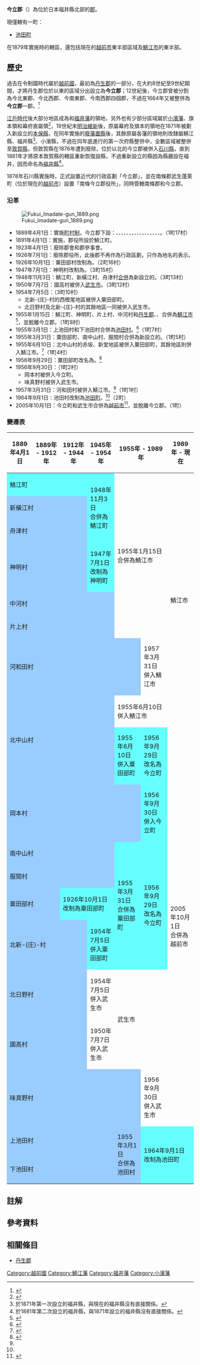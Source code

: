{{日本郡
| 郡         = 今立郡
| 日文原名   = 今立郡
| 平假名     = いまだてぐん
| 羅馬字拼音 = Imadate-gun
| 都道府縣   = 福井縣
| 支廳       =
| 町         = 1
| 村         =
| 地圖       = [[File:Map_Ikeda,_Fukui_en.png|250px]]
}}

'''今立郡'''（{{jpn|j=今立郡|hg=いまだてぐん|rm=Imadate gun|f=y}}）為位於日本福井縣北部的[[郡_(日本)|郡]]。

現僅轄有一町：
* [[池田町_(福井縣)|池田町]]

在1879年實施{{Tsl|ja|郡区町村編制法|郡區町村編制法}}時的轄區，還包括現在的[[越前市|越前市]]東半部區域及[[鯖江市|鯖江市]]的東半部。

== 歷史 ==

過去在令制國時代屬於[[越前國|越前國]]，最初為[[丹生郡|丹生郡]]的一部分，在大約8世紀至9世紀期間，才將丹生郡位於{{Tsl|ja|日野川 (福井県)|日野川 (福井縣)|日野川}}以東的區域分出設立為'''今立郡'''；12世紀後，今立郡曾被分割為今北東郡、今北西郡、今南東郡、今南西郡四個郡，不過在1664年又被整併為'''今立郡'''一郡。<ref>{{Cite book| url=https://www.library-archives.pref.fukui.lg.jp/ftsearch/cache/;jsessionid=CDEA0B58C3346DFA0862E22183072239?docId=fbd6198a0e174e4993434ad9b1d818a1&hq=本郷| title=『福井県史』通史編1　原始・古代| chapter=第六章　若越中世社会の形成　第三節　若越の荘園公領と地域社会　一　若越の中世的郡郷制　越前国の中世的郡郷制| language=ja| accessdate=2020-04-23}}</ref>

[[江戶時代|江戶時代]]後大部分地區成為{{Tsl|ja|鯖江藩}}和[[福井藩|福井藩]]的領地，另外也有少部分區域屬於[[小濱藩|小濱藩]]、旗本領和幕府直屬領<ref>{{Cite web| url=http://www.rekihaku.ac.jp/up-cgi/login.pl?p=param/kyud/db_param| title=舊高舊領取調帳資料庫檢索| publisher=[[國立歷史民俗博物館|國立歷史民俗博物館]]| language=ja| accessdate=2020-12-16| archive-date=2020-08-25| archive-url=https://web.archive.org/web/20200825042351/http://www.rekihaku.ac.jp/up-cgi/login.pl?p=param%2Fkyud%2Fdb_param| dead-url=no}}</ref>，19世紀末[[明治維新|明治維新]]後，原屬幕府及旗本的領地在1871年被劃入新設立的[[本保縣|本保縣]]，在同年實施的[[廢藩置縣|廢藩置縣]]後，其餘原屬各藩的領地則改隸屬鯖江縣、福井縣<ref group="註">於1871年第一次設立的福井縣，與現在的福井縣沒有直接關係。</ref>、小濱縣，不過在同年底進行的第一次府縣整併中，全數區域被整併至[[敦賀縣|敦賀縣]]，但敦賀縣在1876年遭到廢除，位於{{Tsl|ja|木ノ芽峠|木芽峠}}以北的今立郡被併入[[石川縣|石川縣]]，直到1881年才將原本敦賀縣的轄區重新恢復設縣，不過重新設立的縣因為縣廳設在福井，因而命名為[[福井縣|福井縣]]<ref group="註">於1881年第二次設立的福井縣，與1871年設立的福井縣沒有直接關係。</ref>。

1878年石川縣實施{{Tsl|ja|郡区町村編制法|郡區町村編製法}}時，正式設置近代的行政區劃「今立郡」，並在南條郡武生蓬萊町（位於現在的[[越前市|越前市]]）設置「南條今立郡役所」，同時管轄南條郡和今立郡。

=== 沿革 ===

[[File:Fukui_Imadate-gun_1889.png|right]]

* 1889年4月1日：實施[[町村制|町村制]]，今立郡下設：{{Tsl|ja|鯖江町}}、{{Tsl|ja|味真野村}}、{{Tsl|ja|北新庄村|北新庄村|北新-{庄}-村}}、{{Tsl|ja|国高村|國高村}}、{{Tsl|ja|新横江村|新橫江村}}、{{Tsl|ja|北日野村}}、{{Tsl|ja|舟津村}}、{{Tsl|ja|神明町|神明町|神明村}}、{{Tsl|ja|中河村}}、{{Tsl|ja|片上村}}、{{Tsl|ja|北中山村}}、{{Tsl|ja|南中山村}}、{{Tsl|ja|今立町|今立町|粟田部村}}、{{Tsl|ja|岡本村 (福井県)|岡本村 (福井縣)|岡本村}}、{{Tsl|ja|上池田村}}、{{Tsl|ja|下池田村}}、{{Tsl|ja|服間村}}、{{Tsl|ja|河和田村 (福井県)|河和田村 (福井縣)|河和田村}}。（1町17村）
* 1891年4月1日：實施{{tsl|ja|郡制}}，郡役所設於鯖江町。
* 1923年4月1日：廢除郡會和郡參事會。
* 1926年7月1日：廢除郡役所，此後郡不再作為行政區劃，只作為地名的表示。
* 1926年10月1日：粟田部村改制為{{Tsl|ja|今立町|今立町|粟田部町}}。（2町16村）
* 1947年7月1日：神明村改制為{{Tsl|ja|神明町}}。（3町15村）
* 1948年11月3日：鯖江町、新橫江村、舟津村[[市町村合併|合併]]為新設立的{{Tsl|ja|鯖江町}}。（3町13村）
* 1950年7月7日：國高村被併入[[武生市|武生市]]。（3町12村）
* 1954年7月5日：（3町10村）
** 北新-{庄}-村的西樫尾地區被併入粟田部町。
** 北日野村及北新-{庄}-村的其餘地區一同被併入武生市。
* 1955年1月15日：鯖江町、神明町、片上村、中河村和[[丹生郡|丹生郡]]{{Tsl|ja|立待村}}、{{Tsl|ja|吉川村 (福井県)|吉川村 (福井縣)|吉川村}}、{{Tsl|ja|豊村 (福井県)|豐村 (福井縣)|豐村}}合併為[[鯖江市|鯖江市]]<ref>{{Cite web| url=https://www.city.sabae.fukui.jp/nenpyo/Sabaeshi-Nenpyo.html| title=鯖江市年表| date=2017-03-24| publisher=鯖江市政府| language=ja| accessdate=2020-05-01| archive-date=2020-12-11| archive-url=https://web.archive.org/web/20201211024911/https://www.city.sabae.fukui.jp/nenpyo/Sabaeshi-Nenpyo.html| dead-url=no}}</ref>，並脫離今立郡。（1町8村）
* 1955年3月1日：上池田村和下池田村合併為[[池田町_(福井縣)|池田村]]。<ref name="Ikeda">{{Cite book| url=https://www.town.ikeda.fukui.jp/gyousei/gyousei/1921/p001488_d/fil/tyouseiyouransiryouhen.pdf| title=池田町勢要覧資料編| date=2017-12| publisher=池田町公所| language=ja| accessdate=2020-04-25| page=10| archive-date=2018-12-05| archive-url=https://web.archive.org/web/20181205103659/http://www.town.ikeda.fukui.jp/gyousei/gyousei/1921/p001488_d/fil/tyouseiyouransiryouhen.pdf| dead-url=no}}</ref>（1町7村）
* 1955年3月31日：粟田部町、南中山村、服間村合併為新設立的{{Tsl|ja|今立町|今立町|粟田部町}}。（1町5村）
* 1955年6月10日：北中山村的赤坂、新堂地區被併入粟田部町，其餘地區則併入鯖江市。<ref name="Sabae">{{Cite web| url=https://www.city.sabae.fukui.jp/about_city/shinoshokai/sabaeshinoenkaku.html| title=鯖江市の沿革| date=2017-03-24| publisher=鯖江市政府| language=ja| accessdate=2020-05-01| archive-date=2018-09-09| archive-url=https://web.archive.org/web/20180909222004/https://www.city.sabae.fukui.jp/about_city/shinoshokai/sabaeshinoenkaku.html| dead-url=no}}</ref>（1町4村）
* 1956年9月29日：粟田部町改名為{{Tsl|ja|今立町}}。<ref>{{Cite web| url=http://www.city.echizen.lg.jp/office/090/030/echizennsinobunnkazai/rekisi.html| title=越前市の歴史| date=2015-02-20| publisher=越前市政府| language=ja| accessdate=2020-04-22| archive-date=2016-09-14| archive-url=https://web.archive.org/web/20160914084247/http://www.city.echizen.lg.jp/office/090/030/echizennsinobunnkazai/rekisi.html| dead-url=no}}</ref>
* 1956年9月30日：（1町2村）
** 岡本村被併入今立町。
** 味真野村被併入武生市。
* 1957年3月31日：河和田村被併入鯖江市。<ref name="Sabae"/>（1町1村）
* 1964年9月1日：池田村改制為[[池田町_(福井縣)|池田町]]。<ref name="Ikeda"/>（2町）
* 2005年10月1日：今立町和武生市合併為[[越前市|越前市]]<ref>{{Cite web| url=http://www.city.echizen.lg.jp/office/echizen/menu/enkaku.html| title=市制の沿革| date=2017-02-23| publisher=越前市政府| language=ja| accessdate=2020-04-22| archive-date=2020-07-13| archive-url=https://web.archive.org/web/20200713214810/http://www.city.echizen.lg.jp/office/echizen/menu/enkaku.html| dead-url=no}}</ref>，並脫離今立郡。（1町）

=== 變遷表 ===

{| class="wikitable" style="font-size:x-small;"
|-
! 1889年4月1日
! 1889年 - 1912年
! 1912年 - 1944年
! 1945年 - 1954年
! colspan=2 | 1955年 - 1989年
! 1989年 - 現在
! 現在
|-
| colspan=3 style="background-color:#6ff;" | 鯖江町
| rowspan=3 style="background-color:#6ff;" | 1948年11月3日<br />合併為鯖江町
| rowspan=6 colspan=2 | 1955年1月15日<br />合併為鯖江市
| rowspan=8 colspan=2 | 鯖江市
|-
| colspan=3 style="background-color:#9cf;" | 新橫江村
|-
| colspan=3 style="background-color:#9cf;" | 舟津村
|-
| colspan=3 style="background-color:#9cf;" | 神明村
| style="background-color:#6ff;" | 1947年7月1日<br />改制為神明町
|-
| colspan=4 style="background-color:#9cf;" | 中河村
|-
| colspan=4 style="background-color:#9cf;" | 片上村
|-
| colspan=5 style="background-color:#9cf;" | 河和田村
| 1957年3月31日<br />併入鯖江市
|-
| rowspan=2 colspan=4 style="background-color:#9cf;" | 北中山村
| colspan=2 | 1955年6月10日<br />併入鯖江市
|-
| style="background-color:#6ff;" | 1955年6月10日<br />併入粟田部町
| style="background-color:#6ff;" | 1956年9月29日<br />改名為今立町
| rowspan=10 colspan=2 | 2005年10月1日<br />合併為越前市
|-
| colspan=5 style="background-color:#9cf;" | 岡本村
| style="background-color:#6ff;" | 1956年9月30日<br />併入今立町
|-
| colspan=4 style="background-color:#9cf;" | 南中山村
| rowspan=4 style="background-color:#6ff;" | 1955年3月31日<br />合併為粟田部町
| rowspan=4 style="background-color:#6ff;" | 1956年9月29日<br />改名為今立町
|-
| colspan=4 style="background-color:#9cf;" | 服間村
|-
| colspan=2 style="background-color:#9cf;" | 粟田部村
| colspan=2 style="background-color:#6ff;" | 1926年10月1日<br />改制為粟田部町
|-
| rowspan=2 colspan=3 style="background-color:#9cf;" | 北新-{庄}-村
| style="background-color:#6ff;" | 1954年7月5日<br />併入粟田部町
|-
| rowspan=2 | 1954年7月5日<br />併入武生市
| rowspan=3 colspan=2 | 武生市
|-
| colspan=3 style="background-color:#9cf;" | 北日野村
|-
| colspan=3 style="background-color:#9cf;" | 國高村
| 1950年7月7日<br />併入武生市
|-
| colspan=5 style="background-color:#9cf;" | 味真野村
| 1956年9月30日<br />併入武生市
|-
| colspan=4 style="background-color:#9cf;" | 上池田村
| rowspan=2 style="background-color:#9cf;" | 1955年3月1日<br />合併為池田村
| rowspan=2 colspan=3 style="background-color:#6ff;" | 1964年9月1日<br />改制為池田町
|-
| colspan=4 style="background-color:#9cf;" | 下池田村
|}

== 註解 ==
{{Reflist|group="註"|2}}

== 參考資料 ==
{{Reflist|2}}

== 相關條目 ==

* [[丹生郡|丹生郡]]

{{越前國的郡}}
{{福井縣}}
{{Authority control}}

[[Category:越前國|Category:越前國]]
[[Category:鯖江藩|Category:鯖江藩]]
[[Category:福井藩|Category:福井藩]]
[[Category:小濱藩|Category:小濱藩]]
